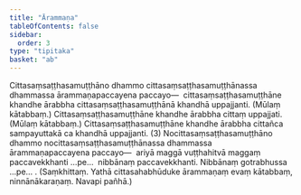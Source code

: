 ```yaml
---
title: "Ārammaṇa"
tableOfContents: false
sidebar:
  order: 3
type: "tipitaka"
basket: "ab"
---
```



<DynamicBreadcrumb />

<Division number="301">

<Paragraph number="3057">
Cittasaṃsaṭṭhasamuṭṭhāno dhammo cittasaṃsaṭṭhasamuṭṭhānassa dhammassa ārammaṇapaccayena paccayo—  cittasaṃsaṭṭhasamuṭṭhāne khandhe ārabbha cittasaṃsaṭṭhasamuṭṭhānā khandhā uppajjanti. (Mūlaṃ kātabbaṃ.) Cittasaṃsaṭṭhasamuṭṭhāne khandhe ārabbha cittaṃ uppajjati. (Mūlaṃ kātabbaṃ.) Cittasaṃsaṭṭhasamuṭṭhāne khandhe ārabbha cittañca sampayuttakā ca khandhā uppajjanti. (3)
</Paragraph>

<Paragraph number="3058">
Nocittasaṃsaṭṭhasamuṭṭhāno dhammo nocittasaṃsaṭṭhasamuṭṭhānassa dhammassa ārammaṇapaccayena paccayo—  ariyā maggā vuṭṭhahitvā maggaṃ paccavekkhanti …pe…  nibbānaṃ paccavekkhanti. Nibbānaṃ gotrabhussa …pe… . (Saṃkhittaṃ. Yathā cittasahabhūduke ārammaṇaṃ evaṃ kātabbaṃ, ninnānākaraṇaṃ. Navapi pañhā.)
</Paragraph>
</Division>